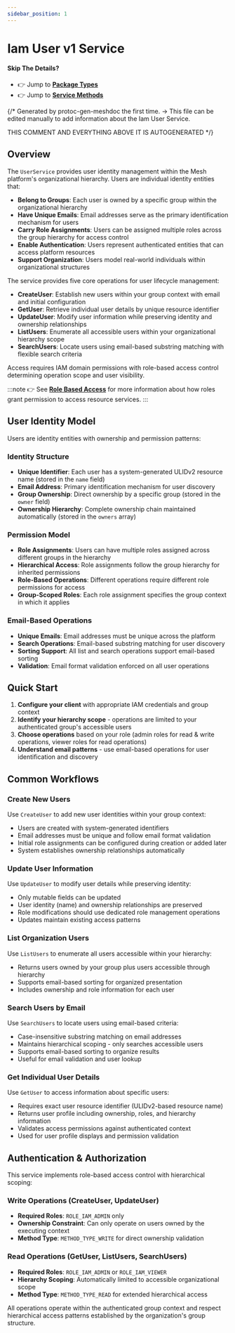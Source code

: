 ```yaml
---
sidebar_position: 1
---
```


# Iam User v1 Service

#### Skip The Details?
- 👉 Jump to **[Package Types](/docs/api-reference/iam/user/v1/type)**
- 👉 Jump to **[Service Methods](/docs/api-reference/iam/user/v1/service)**

{/*
Generated by protoc-gen-meshdoc the first time.
-> This file can be edited manually to add information about the Iam User Service.

THIS COMMENT AND EVERYTHING ABOVE IT IS AUTOGENERATED
*/}

## Overview

The `UserService` provides user identity management within the Mesh platform's organizational hierarchy. Users are individual identity entities that:

- **Belong to Groups**: Each user is owned by a specific group within the organizational hierarchy
- **Have Unique Emails**: Email addresses serve as the primary identification mechanism for users
- **Carry Role Assignments**: Users can be assigned multiple roles across the group hierarchy for access control
- **Enable Authentication**: Users represent authenticated entities that can access platform resources
- **Support Organization**: Users model real-world individuals within organizational structures

The service provides five core operations for user lifecycle management:
- **CreateUser**: Establish new users within your group context with email and initial configuration
- **GetUser**: Retrieve individual user details by unique resource identifier  
- **UpdateUser**: Modify user information while preserving identity and ownership relationships
- **ListUsers**: Enumerate all accessible users within your organizational hierarchy scope
- **SearchUsers**: Locate users using email-based substring matching with flexible search criteria

Access requires IAM domain permissions with role-based access control determining operation scope and user visibility.

:::note
👉 See **[Role Based Access](/docs/architecture/role-based-access)** for more information about how roles grant permission to access resource services.
:::

## User Identity Model

Users are identity entities with ownership and permission patterns:

### Identity Structure
- **Unique Identifier**: Each user has a system-generated ULIDv2 resource name (stored in the `name` field)
- **Email Address**: Primary identification mechanism for user discovery
- **Group Ownership**: Direct ownership by a specific group (stored in the `owner` field)
- **Ownership Hierarchy**: Complete ownership chain maintained automatically (stored in the `owners` array)

### Permission Model
- **Role Assignments**: Users can have multiple roles assigned across different groups in the hierarchy
- **Hierarchical Access**: Role assignments follow the group hierarchy for inherited permissions
- **Role-Based Operations**: Different operations require different role permissions for access
- **Group-Scoped Roles**: Each role assignment specifies the group context in which it applies

### Email-Based Operations
- **Unique Emails**: Email addresses must be unique across the platform
- **Search Operations**: Email-based substring matching for user discovery
- **Sorting Support**: All list and search operations support email-based sorting
- **Validation**: Email format validation enforced on all user operations

## Quick Start

1. **Configure your client** with appropriate IAM credentials and group context
2. **Identify your hierarchy scope** - operations are limited to your authenticated group's accessible users
3. **Choose operations** based on your role (admin roles for read & write operations, viewer roles for read operations)
4. **Understand email patterns** - use email-based operations for user identification and discovery

## Common Workflows

### Create New Users
Use `CreateUser` to add new user identities within your group context:
- Users are created with system-generated identifiers
- Email addresses must be unique and follow email format validation
- Initial role assignments can be configured during creation or added later
- System establishes ownership relationships automatically

### Update User Information  
Use `UpdateUser` to modify user details while preserving identity:
- Only mutable fields can be updated
- User identity (name) and ownership relationships are preserved
- Role modifications should use dedicated role management operations
- Updates maintain existing access patterns

### List Organization Users
Use `ListUsers` to enumerate all users accessible within your hierarchy:
- Returns users owned by your group plus users accessible through hierarchy
- Supports email-based sorting for organized presentation
- Includes ownership and role information for each user

### Search Users by Email
Use `SearchUsers` to locate users using email-based criteria:
- Case-insensitive substring matching on email addresses
- Maintains hierarchical scoping - only searches accessible users
- Supports email-based sorting to organize results
- Useful for email validation and user lookup

### Get Individual User Details
Use `GetUser` to access information about specific users:
- Requires exact user resource identifier (ULIDv2-based resource name)
- Returns user profile including ownership, roles, and hierarchy information
- Validates access permissions against authenticated context
- Used for user profile displays and permission validation

## Authentication & Authorization

This service implements role-based access control with hierarchical scoping:

### Write Operations (CreateUser, UpdateUser)
- **Required Roles**: `ROLE_IAM_ADMIN` only
- **Ownership Constraint**: Can only operate on users owned by the executing context
- **Method Type**: `METHOD_TYPE_WRITE` for direct ownership validation

### Read Operations (GetUser, ListUsers, SearchUsers)
- **Required Roles**: `ROLE_IAM_ADMIN` or `ROLE_IAM_VIEWER`  
- **Hierarchy Scoping**: Automatically limited to accessible organizational scope
- **Method Type**: `METHOD_TYPE_READ` for extended hierarchical access

All operations operate within the authenticated group context and respect hierarchical access patterns established by the organization's group structure.